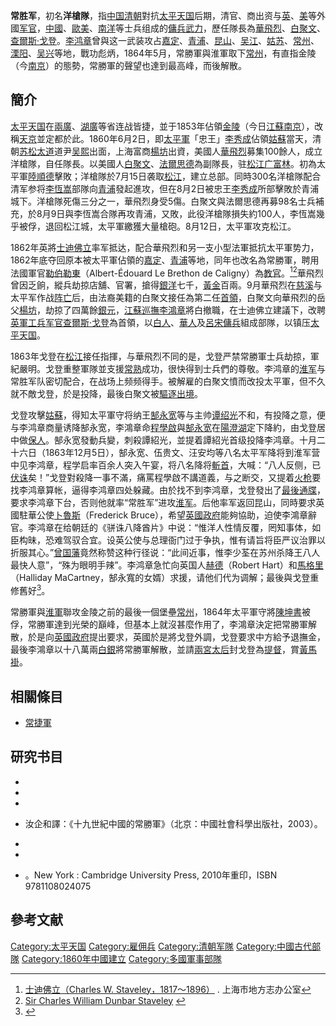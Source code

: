 {{Infobox military unit
|unit_name=常勝軍
|image=An open roadway with colonial buildings, Shanghai Wellcome L0056027.jpg
|caption=常胜军纪念碑，1866年竖立於[[上海|上海]]
|nickname=
|motto=
|march=
|type=
|branch=
|dates=1860–1864年
|country=中國
|allegiance={{flagcountry|Qing Dynasty}}
|size=5,000
|specialization={{link-en|突擊|Shock tactics}}
|garrison= 
|battles=[[捻軍|捻亂]]、[[太平天國之亂|太平天國之亂]]
|notable_commanders=
*[[華飛烈|華飛烈]]
*[[白聚文|白聚文]]
*[[法爾思德|法爾思德]]
*[[中國人戈登|查爾斯·戈登]]
|anniversaries=
}}
'''常胜军'''，初名'''洋槍隊'''，指[[中国|中国]][[清朝|清朝]]對抗[[太平天国|太平天国]]后期，清官、商出资与[[英国|英]]、[[美国|美]]等外國[[军官|军官]]，[[中國|中國]]、[[歐美|歐美]]、[[南洋|南洋]]等士兵组成的[[傭兵|傭兵]][[武力|武力]]，歷任隊長為[[華飛烈|華飛烈]]、[[白聚文|白聚文]]、[[中國人戈登|查爾斯·戈登]]。[[李鸿章|李鸿章]]曾與这一武装攻占[[嘉定区|嘉定]]、[[青浦|青浦]]、[[昆山市|昆山]]、[[吴江|吴江]]、[[姑苏|姑苏]]、[[常州|常州]]、[[溧阳|溧阳]]、[[吴兴|吴兴]]等地，戰功彪炳，1864年5月，常勝軍與淮軍取下[[常州|常州]]，有直指金陵（今[[南京|南京]]）的態勢，常勝軍的聲望也達到最高峰，而後解散。

==簡介==
[[太平天国|太平天国]]在[[兩廣|兩廣]]、[[湖廣|湖廣]]等省连战皆捷，並于1853年佔領[[金陵|金陵]]（今日[[江蘇|江蘇]][[南京|南京]]），改稱[[天京|天京]]並定都於此。1860年6月2日，即[[太平軍|太平軍]]「忠王」[[李秀成|李秀成]]佔領[[姑蘇|姑蘇]]當天，清朝[[苏松太道|苏松太道]]道尹[[吴熙|吴熙]]出面，上海富商[[楊坊|楊坊]]出資，美國人[[華飛烈|華飛烈]]募集100餘人，成立洋槍隊，自任隊長。以美國人[[白聚文|白聚文]]、[[法爾思德|法爾思德]]為副隊長，驻[[松江|松江]][[广富林|广富林]]。初為太平軍[[陸順德|陸順德]]擊敗；洋槍隊於7月15日袭取[[松江|松江]]，建立总部。同時300名洋槍隊配合清军参将[[李恆嵩|李恆嵩]]部隊向[[青浦|青浦]]發起進攻，但在8月2日被忠王[[李秀成|李秀成]]所部擊敗於青浦城下。洋槍隊死傷三分之一，華飛烈身受5傷。白聚文與法爾思德再募98名士兵補充，於8月9日與李恆嵩合隊再攻青浦，又敗，此役洋槍隊損失約100人，李恆嵩幾乎被俘，退回松江城，太平軍繳獲大量槍砲。8月12日，太平軍攻克松江。

1862年英將[[士迪佛立|士迪佛立]]率军抵达，配合華飛烈和另一支小型法軍抵抗太平軍势力，1862年底夺回原本被太平軍佔領的[[嘉定区|嘉定]]、[[青浦|青浦]]等地，同年也改名為常勝軍，聘用法國軍官[[勒伯勒東|勒伯勒東]]（Albert-Édouard Le Brethon de Caligny）為[[教官|教官]]。<ref>[http://www.shtong.gov.cn/newsite/node2/node2247/node4603/node79844/node79846/userobject1ai102337.html 士迪佛立（Charles W. Staveley，1817～1896）] {{Wayback|url=http://www.shtong.gov.cn/newsite/node2/node2247/node4603/node79844/node79846/userobject1ai102337.html |date=20190415132201 }}. 上海市地方志办公室</ref><ref>[http://www.staveley-genealogy.com/cwd_staveley.htm Sir Charles William Dunbar Staveley] {{Wayback|url=http://www.staveley-genealogy.com/cwd_staveley.htm |date=20211220045540 }}{{en}}</ref>華飛烈曾因乏餉，縱兵劫掠店舖、官署，搶得[[銀洋|銀洋]]七千，[[黃金|黃金]]百兩。9月華飛烈在[[慈溪|慈溪]]与太平军作战[[阵亡|阵亡]]后，由法裔美籍的白聚文接任為第二任[[首領|首領]]，白聚文向華飛烈的岳父[[楊坊|楊坊]]，劫掠了四萬餘[[銀元|銀元]]，[[江蘇巡撫|江蘇巡撫]][[李鴻章|李鴻章]]將白撤職，在士迪佛立建議下，改聘[[英軍|英軍]][[工兵|工兵]][[军官|军官]][[中國人戈登|查爾斯·戈登]]為首領，以[[白人|白人]]、[[華人|華人]]及[[呂宋|呂宋]][[傭兵|傭兵]]組成部隊，以镇压[[太平天国|太平天国]]。

1863年戈登在[[松江|松江]]接任指揮，与華飛烈不同的是，戈登严禁常勝軍士兵劫掠，軍紀嚴明。戈登重整軍隊並支援[[常熟|常熟]]成功，很快得到士兵們的尊敬。李鸿章的[[淮军|淮军]]与常胜军队密切配合，在战场上频频得手。被解雇的白聚文憤而改投太平軍，但不久就不敵戈登，於是投降，最後白聚文被[[驅逐出境|驅逐出境]]。

戈登攻擊[[姑蘇|姑蘇]]，得知太平軍守将纳王[[郜永宽|郜永宽]]等与主帅[[谭绍光|谭绍光]]不和，有投降之意，便与李鸿章商量诱降郜永宽，李鴻章命[[程學啟|程學啟]]與[[郜永宽|郜永宽]]在[[陽澄湖|陽澄湖]]定下降約，由戈登居中做[[保人|保人]]。郜永宽發動兵變，刺殺譚紹光，並提着譚紹光首级投降李鸿章。十月二十六日（1863年12月5日），郜永宽、伍贵文、汪安均等八名太平军降将到淮军营中见李鸿章，程学启率百余人突入午宴，将八名降将[[斬首|斬首]]，大喊：“八人反侧，已[[伏诛|伏诛]]矣！”戈登對殺降一事不滿，痛罵程學啟不講道義，与之断交，又提着[[火枪|火枪]]要找李鸿章算帐，逼得李鸿章四处躲藏。由於找不到李鸿章，戈登發出了[[最後通牒|最後通牒]]，要求李鸿章下台，否则他就率“常胜军”进攻[[淮军|淮军]]。后他率军返回昆山，同時要求英國駐華公使[[卜魯斯|卜魯斯]]（Frederick Bruce），希望[[英國政府|英國政府]]能夠協助，迫使李鴻章辭官。李鸿章在给朝廷的《骈诛八降酋片》中说：“惟洋人性情反覆，罔知事体，如臣构昧，恐难驾驭合宜。设英公使与总理衙门过于争执，惟有请旨将臣严议治罪以折服其心。”[[曾国藩|曾国藩]]竟然称赞这种行径说：“此间近事，惟李少荃在苏州杀降王八人最快人意”，“殊为眼明手辣”。李鸿章急忙向英国人[[赫德|赫德]]（Robert Hart）和[[馬格里|馬格里]]（Halliday MaCartney，郜永寬的女婿）求援，请他们代为调解；最後與戈登重修舊好<ref>{{Cite web | url=http://www.yhcqw.com/16/7052.html | title=杀降的“国情”与“公例” | author=雷颐 | website=炎黄春秋 | access-date=2018-04-21 | archive-date=2018-02-22 | archive-url=https://web.archive.org/web/20180222044303/http://www.yhcqw.com/16/7052.html | dead-url=yes }}</ref>。

常勝軍與[[淮軍|淮軍]]聯攻金陵之前的最後一個堡壘[[常州|常州]]，1864年太平軍守將[[陳坤書|陳坤書]]被俘，常勝軍達到光榮的巔峰，但基本上就沒甚麼作用了，李鴻章決定把常勝軍解散，於是向[[英國政府|英國政府]]提出要求，英國於是將戈登外調，戈登要求中方給予退撫金，最後李鴻章以十八萬兩[[白銀|白銀]]將常勝軍解散，並請[[兩宮太后|兩宮太后]]封戈登為[[提督|提督]]，賞[[黃馬褂|黃馬褂]]。

==相關條目==
*[[常捷軍|常捷軍]]

==研究书目==
*{{cite book|author=Holger Cahill|title=''A Yankee Adventurer: The Story of Ward and the Taiping Rebellion''|url=https://books.google.com/books?id=t_8gAAAAMAAJ|year=1930年|publisher=Macaulay Company}}
*{{cite book|author=Caleb Carr|title=''The Devil Soldier: The Story of Frederick Townsend Ward''|url=https://books.google.com/books?id=oeFwAAAAMAAJ|date=1992年|publisher=Random House|isbn=978-0-679-41114-7}}
*{{cite book| title=''Memoir of Generals Ward, Burgevine and the ever-conquering legion''| author=D. J. Macgowan| url=http://pem-voyager.hosted.exlibrisgroup.com/vwebv/holdingsInfo?bibId=138988| OCLC=844837953| year=1877年| access-date=2018-02-20| archive-date=2021-04-09| archive-url=https://web.archive.org/web/20210409194634/http://pem-voyager.hosted.exlibrisgroup.com/vwebv/holdingsInfo?bibId=138988}}
*{{cite book|author=Richard Joseph Smith|title=''Mercenaries and Mandarins: The Ever-Victorious Army in Nineteenth Century China''|url=https://books.google.com/books?id=ZVffAAAAMAAJ|date=1978年|publisher=Kto Press|isbn=978-0-527-83950-5|others=[[費正清|費正清]]序}} 汝企和譯：《十九世紀中國的常勝軍》（北京：中國社會科學出版社，2003）。
*{{cite book|author=Jonathan D. Spence|authorlink=史景遷|title=''God's Chinese Son: The Taiping Heavenly Kingdom of Hong Xiuquan''|url=https://books.google.com/books?id=PoOybrfcmdUC|year=1997年|publisher=W.W. Norton|isbn=978-0-393-31556-1}}
*{{cite book|author=Jonathan D. Spence|authorlink=史景遷|title=''To Change China: Western Advisers in China, 1620-1960''|url=https://books.google.com/books?id=ExiGAAAAIAAJ|year=1969年|publisher=Little, Brown}}
*{{cite book|author=Andrew Wilson|title=The "Ever-victorious Army" a History of the Chinese Campaign Under Lt-Col C. G. Gordon, CB, RE, and of the Suppression of the Tai-Ping Rebellion |url=https://books.google.com/books?id=juEHpR4eD3cC&pg=PR3|year=1868年|publisher=William Blackwood and sons}}。New York : Cambridge University Press, 2010年重印，ISBN 9781108024075

==參考文献==
<div class="references-small">
<references />

[[Category:太平天国|Category:太平天国]]
[[Category:雇佣兵|Category:雇佣兵]]
[[Category:清朝军隊|Category:清朝军隊]]
[[Category:中國古代部隊|Category:中國古代部隊]]
[[Category:1860年中國建立|Category:1860年中國建立]]
[[Category:多國軍事部隊|Category:多國軍事部隊]]